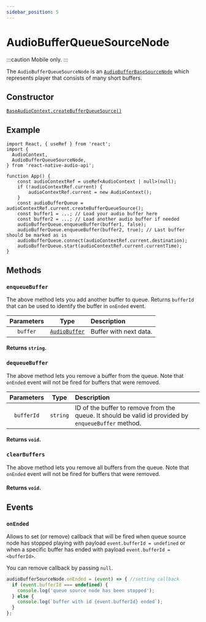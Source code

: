 ```yaml
---
sidebar_position: 5
---
```



# AudioBufferQueueSourceNode

:::caution
Mobile only.
:::

The `AudioBufferQueueSourceNode` is an [`AudioBufferBaseSourceNode`](/docs/sources/audio-buffer-base-source-node) which represents player that consists of many short buffers.

## Constructor

[`BaseAudioContext.createBufferQueueSource()`](/docs/core/base-audio-context#createbuffersource)

## Example

```tsx
import React, { useRef } from 'react';
import {
  AudioContext,
  AudioBufferQueueSourceNode,
} from 'react-native-audio-api';

function App() {
    const audioContextRef = useRef<AudioContext | null>(null);
    if (!audioContextRef.current) {
        audioContextRef.current = new AudioContext();
    }
    const audioBufferQueue = audioContextRef.current.createBufferQueueSource();
    const buffer1 = ...; // Load your audio buffer here
    const buffer2 = ...; // Load another audio buffer if needed
    audioBufferQueue.enqueueBuffer(buffer1, false);
    audioBufferQueue.enqueueBuffer(buffer2, true); // Last buffer should be marked as is
    audioBufferQueue.connect(audioContextRef.current.destination);
    audioBufferQueue.start(audioContextRef.current.currentTime);
}
```

## Methods

### `enqueueBuffer`

The above method lets you add another buffer to queue. Returns `bufferId` that can be used to identify the buffer in `onEnded` event.

| Parameters | Type | Description |
| :---: | :---: | :---- |
| `buffer` | [`AudioBuffer`](/docs/sources/audio-buffer) | Buffer with next data. |

#### Returns `string`.

### `dequeueBuffer`

The above method lets you remove a buffer from the queue. Note that `onEnded` event will not be fired for buffers that were removed.

| Parameters | Type | Description |
| :---: | :---: | :---- |
| `bufferId` | `string` | ID of the buffer to remove from the queue. It should be valid id provided by `enqueueBuffer` method. |

#### Returns `void`.

### `clearBuffers`

The above method lets you remove all buffers from the queue. Note that `onEnded` event will not be fired for buffers that were removed.

#### Returns `void`.

## Events

### `onEnded` <Overridden />

Allows to set (or remove) callback that will be fired when queue source node has stopped playing with payload `event.bufferId = undefined`
or when a specific buffer has ended with payload `event.bufferId = <bufferId>`.

You can remove callback by passing `null`.

```ts
audioBufferSourceNode.onEnded = (event) => { //setting callback
  if (event.bufferId === undefined) {
    console.log('queue source node has been stopped');
  } else {
    console.log(`buffer with id {event.bufferId} ended`);
  }
};
```
